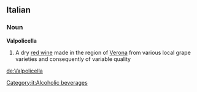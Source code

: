 ==Italian==

===Noun===
'''Valpolicella''' {{m}} {{inv}}

# A dry [[red wine]] made in the region of [[Verona]] from various local grape varieties and consequently of variable quality

[[Category:it:Alcoholic beverages]]
[[de:Valpolicella]]